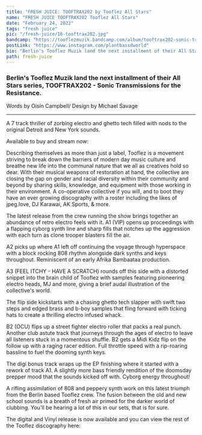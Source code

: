 ---
title: "FRESH JUICE: TOOFTRAX202 by Tooflez All Stars"
name: "FRESH JUICE TOOFTRAX202 Tooflez All Stars"
date: "February 24, 2022"
tags: "fresh juice"
pic: "/fresh-juice/16-tooftrax202.jpg"
bandcamp: "https://tooflezmuzik.bandcamp.com/album/tooftrax202-sonic-transmissions-for-the-resistance"
postLink: "https://www.instagram.com/plantbassdworld"
bio: "Berlin's Tooflez Muzik land the next installment of their All Stars series, TOOFTRAX202 - Sonic Transmissions for the Resistance"
path: fresh-juice
---

### Berlin's Tooflez Muzik land the next installment of their All Stars series, TOOFTRAX202 - Sonic Transmissions for the Resistance.

<p className="smallText">Words by Oisín Campbell/ Design by Michael Savage</p>

<hr />

A 7 track thriller of zorbing electro and ghetto tech filled with nods to the original Detroit and New York sounds.

<BandCamp src="album=2429598715" />

Available to buy and stream now: <HoverLink url="tooflezmuzik.bandcamp.com/album/tooftrax202-sonic-transmissions-for-the-resistance" external />

Describing themselves as more than just a label, Tooflez is a movement striving to break down the barriers of modern day music culture and breathe new life into the communal nature that we all as creatives hold so dear. With their musical weapons of restoration at hand, the collective are closing the gap on gender and racial diversity within their community and beyond by sharing skills, knowledge, and equipment with those working in their environment. A co-operative collective if you will, and to boot they have an ever growing discography with a roster including the likes of jpeg.love, DJ Karawai, AK Sports, & more.

The latest release from the crew running the show brings together an abundance of retro electro feels with it. A1 (VIP) opens up proceedings with a flapping cyborg synth line and sharp fills that notches up the aggression with each turn as clone trooper blasters fill the air.

A2 picks up where A1 left off continuing the voyage through hyperspace with a block rocking 808 rhythm alongside dark synths and keys throughout. Reminiscent of an early Afrika Bambaataa production.

A3 (FEEL ITCHY - HAVE A SCRATCH) rounds off this side with a distorted snippet into the brain child of Tooflez with samples featuring pioneering electro heads, MJ and more, giving a brief audal illustration of the collective's world.

<Picture src="/fresh-juice/16-tooflez.jpg" alt="tooflez album art" size={1200} />

The flip side kickstarts with a chasing ghetto tech slapper with swift two steps and edged brass and b-boy samples that fling forward with ticking hats to create a thrilling electro infused whack.

B2 (OCU) flips up a street fighter electro roller that packs a real punch. Another club astute track that journeys through the ages of electro to leave all listeners stuck in a momentous shuffle. B2 gets a Midi Kidz flip on the follow up with a raging racer edition. Full throttle speed with a rip-roaring bassline to fuel the dooming synth keys.

The digi bonus track wraps up the EP finishing where it started with a rework of track A1. A slightly more bass friendly rendition of the doomsday prepper mood that the sounds kicked off with. Cyborg energy throughout!

A rifling assimilation of 808 and peppery synth work on this latest triumph from the Berlin based Tooflez crew. The fusion between the old and new school sounds is a breath of fresh air primed for the darker world of clubbing. You'll be hearing a lot of this in our sets, that is for sure.

The digital and Vinyl release is now available and you can view the rest of the Tooflez discography here: <HoverLink url="tooflezmuzik.bandcamp.com/music" external />
